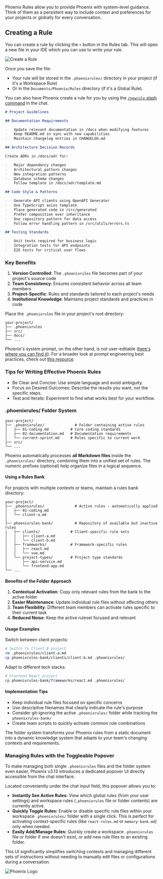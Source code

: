 Phoenix Rules allow you to provide Phoenix with system-level guidance. Think of them as a persistent way to include context and preferences for your projects or globally for every conversation.

## Creating a Rule

You can create a rule by clicking the `+` button in the Rules tab. This will open a new file in your IDE which you can use to write your rule.

<Frame>
	<img src="https://storage.googleapis.com/phoenix_public_images/docs/assets/phoenix-rules.png" alt="Create a Rule" />
</Frame>

Once you save the file:

-   Your rule will be stored in the `.phoenixrules/` directory in your project (if it's a Workspace Rule)
-   Or in the `Documents/Phoenix/Rules` directory (if it's a Global Rule).

You can also have Phoenix create a rule for you by using the [`/newrule` slash command](/features/slash-commands/new-rule) in the chat.

```markdown Example Phoenix Rule Structure [expandable]
# Project Guidelines

## Documentation Requirements

-   Update relevant documentation in /docs when modifying features
-   Keep README.md in sync with new capabilities
-   Maintain changelog entries in CHANGELOG.md

## Architecture Decision Records

Create ADRs in /docs/adr for:

-   Major dependency changes
-   Architectural pattern changes
-   New integration patterns
-   Database schema changes
    Follow template in /docs/adr/template.md

## Code Style & Patterns

-   Generate API clients using OpenAPI Generator
-   Use TypeScript axios template
-   Place generated code in /src/generated
-   Prefer composition over inheritance
-   Use repository pattern for data access
-   Follow error handling pattern in /src/utils/errors.ts

## Testing Standards

-   Unit tests required for business logic
-   Integration tests for API endpoints
-   E2E tests for critical user flows
```

### Key Benefits

1. **Version Controlled**: The `.phoenixrules` file becomes part of your project's source code
2. **Team Consistency**: Ensures consistent behavior across all team members
3. **Project-Specific**: Rules and standards tailored to each project's needs
4. **Institutional Knowledge**: Maintains project standards and practices in code

Place the `.phoenixrules` file in your project's root directory:

```
your-project/
├── .phoenixrules
├── src/
├── docs/
└── ...
```

Phoenix's system prompt, on the other hand, is not user-editable ([here's where you can find it](https://github.com/phoenix/phoenix/blob/main/src/core/prompts/system.ts)). For a broader look at prompt engineering best practices, check out [this resource](https://docs.anthropic.com/en/docs/build-with-claude/prompt-engineering/overview).

### Tips for Writing Effective Phoenix Rules

-   Be Clear and Concise: Use simple language and avoid ambiguity.
-   Focus on Desired Outcomes: Describe the results you want, not the specific steps.
-   Test and Iterate: Experiment to find what works best for your workflow.

### .phoenixrules/ Folder System

```
your-project/
├── .phoenixrules/              # Folder containing active rules
│   ├── 01-coding.md          # Core coding standards
│   ├── 02-documentation.md   # Documentation requirements
│   └── current-sprint.md     # Rules specific to current work
├── src/
└── ...
```

Phoenix automatically processes **all Markdown files** inside the `.phoenixrules/` directory, combining them into a unified set of rules. The numeric prefixes (optional) help organize files in a logical sequence.

#### Using a Rules Bank

For projects with multiple contexts or teams, maintain a rules bank directory:

```
your-project/
├── .phoenixrules/              # Active rules - automatically applied
│   ├── 01-coding.md
│   └── client-a.md
│
├── phoenixrules-bank/          # Repository of available but inactive rules
│   ├── clients/              # Client-specific rule sets
│   │   ├── client-a.md
│   │   └── client-b.md
│   ├── frameworks/           # Framework-specific rules
│   │   ├── react.md
│   │   └── vue.md
│   └── project-types/        # Project type standards
│       ├── api-service.md
│       └── frontend-app.md
└── ...
```

#### Benefits of the Folder Approach

1. **Contextual Activation**: Copy only relevant rules from the bank to the active folder
2. **Easier Maintenance**: Update individual rule files without affecting others
3. **Team Flexibility**: Different team members can activate rules specific to their current task
4. **Reduced Noise**: Keep the active ruleset focused and relevant

#### Usage Examples

Switch between client projects:

```bash
# Switch to Client B project
rm .phoenixrules/client-a.md
cp phoenixrules-bank/clients/client-b.md .phoenixrules/
```

Adapt to different tech stacks:

```bash
# Frontend React project
cp phoenixrules-bank/frameworks/react.md .phoenixrules/
```

#### Implementation Tips

-   Keep individual rule files focused on specific concerns
-   Use descriptive filenames that clearly indicate the rule's purpose
-   Consider git-ignoring the active `.phoenixrules/` folder while tracking the `phoenixrules-bank/`
-   Create team scripts to quickly activate common rule combinations

The folder system transforms your Phoenix rules from a static document into a dynamic knowledge system that adapts to your team's changing contexts and requirements.

### Managing Rules with the Toggleable Popover

To make managing both single `.phoenixrules` files and the folder system even easier, Phoenix v3.13 introduces a dedicated popover UI directly accessible from the chat interface.

Located conveniently under the chat input field, this popover allows you to:

-   **Instantly See Active Rules:** View which global rules (from your user settings) and workspace rules (`.phoenixrules` file or folder contents) are currently active.
-   **Quickly Toggle Rules:** Enable or disable specific rule files within your workspace `.phoenixrules/` folder with a single click. This is perfect for activating context-specific rules (like `react-rules.md` or `memory-bank.md`) only when needed.
-   **Easily Add/Manage Rules:** Quickly create a workspace `.phoenixrules` file or folder if one doesn't exist, or add new rule files to an existing folder.

This UI significantly simplifies switching contexts and managing different sets of instructions without needing to manually edit files or configurations during a conversation.

<Frame>
	<img src="https://storage.googleapis.com/phoenix_public_images/docs/assets/image%20(1).png" alt="Phoenix Logo" />
</Frame>
